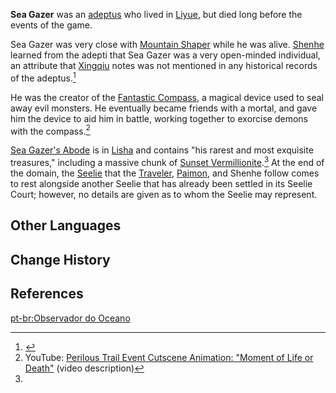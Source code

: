 {{Character Infobox
|image            = 
|type             = Historical
|deceased         = Past
|region           = Liyue
|affiliation      = Adepti
}}
'''Sea Gazer''' was an [[adeptus]] who lived in [[Liyue]], but died long before the events of the game.

Sea Gazer was very close with [[Mountain Shaper]] while he was alive. [[Shenhe]] learned from the adepti that Sea Gazer was a very open-minded individual, an attribute that [[Xingqiu]] notes was not mentioned in any historical records of the adeptus.<ref name="interlude">{{Ref/Quest|Seagaze Sunset}}</ref>

He was the creator of the [[Fantastic Compass]], a magical device used to seal away evil monsters. He eventually became friends with a mortal, and gave him the device to aid him in battle, working together to exorcise demons with the compass.<ref>YouTube: [https://youtu.be/C24nvloZZhE Perilous Trail Event Cutscene Animation: "Moment of Life or Death"] (video description)</ref>

[[Sea Gazer's Abode]] is in [[Lisha]] and contains "his rarest and most exquisite treasures," including a massive chunk of [[Sunset Vermillionite]].<ref name="interlude" /> At the end of the domain, the [[Seelie]] that the [[Traveler]], [[Paimon]], and Shenhe follow comes to rest alongside another Seelie that has already been settled in its Seelie Court; however, no details are given as to whom the Seelie may represent.

==Other Languages==
{{Other Languages
|en      = Sea Gazer
|zhs     = 鸣海栖霞真君
|zhs_rm  = Mínghǎi Qīxiá Zhēnjūn
|zht     = 鳴海棲霞真君
|zht_rm  = Mínghǎi Qīxiá Zhēnjūn
|zh_tl   = The Perfected Lord Who Resounds in Sea and Lives in Rosy Clouds
|ja      = {{Rubi|鳴|なる|海|み|栖|せい|霞|か|真|しん|君|くん}}
|ja_rm   = Narumi Seika Shinkun
|ja_tl   = The Perfected Lord Who Resounds in Sea and Lives in Rosy Clouds
|ko      = 명해서하진군
|ko_rm   = Myeonghaeseohajingun
|ko_tl   = The Perfected Lord Who Resounds in Sea and Lives in Rosy Clouds
|es      = Observador del Océano
|es_tl   = Observer of the Ocean
|fr      = Scrute-Flots
|fr_tl   = Wave Scrutinizer
|ru      = Созерцатель Морей
|ru_tl   = Sea Gazer
|th      = จ้าวพิทักษ์ธารา
|th_rm   = 
|th_tl   = 
|vi      = Minh Hải Thê Hà Chân Quân
|vi_tl   = The Perfected Lord Who Resounds in Sea and Lives in Rosy Clouds
|de      = Fürst des tobenden Meers und der ruhigen Dämmerung
|de_tl   = Prince of Raging Sea and Serene Twilight
|id      = Sea Gazer
|pt      = Observador do Oceano
|pt_tl   = 
}}

==Change History==
{{Change History|2.4}}

==References==
{{Reflist}}

[[pt-br:Observador do Oceano]]